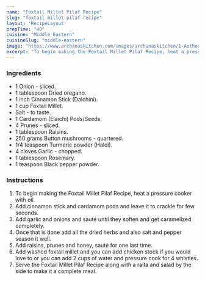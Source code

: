 ---
name: "Foxtail Millet Pilaf Recipe"
slug: "foxtail-millet-pilaf-recipe"
layout: 'RecipeLayout'
prepTime: "40"
cuisine: "Middle Eastern"
cuisineSlug: "middle-eastern"
image: "https://www.archanaskitchen.com/images/archanaskitchen/1-Author/sibyl_sunitha/Foxtail_Millet_Pilaf_Recipe.jpg"
excerpt: "To begin making the Foxtail Millet Pilaf Recipe, heat a pressure cooker with oil"
---

### Ingredients

- 1 Onion - sliced.
- 1 tablespoon Dried oregano.
- 1 inch Cinnamon Stick (Dalchini).
- 1 cup Foxtail Millet.
- Salt - to taste.
- 1 Cardamom (Elaichi) Pods/Seeds.
- 4 Prunes - sliced.
- 1 tablespoon Raisins.
- 250 grams Button mushrooms - quartered.
- 1/4 teaspoon Turmeric powder (Haldi).
- 4 cloves Garlic - chopped.
- 1 tablespoon Rosemary.
- 1 teaspoon Black pepper powder.

### Instructions

1. To begin making the Foxtail Millet Pilaf Recipe, heat a pressure cooker with oil.
1. Add cinnamon stick and cardamom pods and leave it to crackle for few seconds.
1. Add garlic and onions and sauté until they soften and get caramelized completely.
1. Once that is done add all the dried herbs and also salt and pepper season it well.
1. Add raisins, prunes and honey, sauté for one last time.
1. Add washed foxtail millet and you can add chicken stock if you would love to or you can add 2 cups of water and pressure cook for 4 whistles.
1. Serve the Foxtail Millet Pilaf Recipe along with a raita and salad by the side to make it a complete meal.
